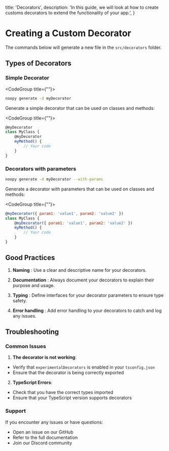   title: 'Decorators',
  description:
    'In this guide, we will look at how to create customs decorators to extend the functionality of your app.',
}

# Creating a Custom Decorator
The commands below will generate a new file in the `src/decorators` folder.

## Types of Decorators

### Simple Decorator

<CodeGroup title={""}>
```bash
noopy generate -d myDecorator
```
</CodeGroup>

Generate a simple decorator that can be used on classes and methods:

<CodeGroup title={""}>
```javascript
@myDecorator
class MyClass {
    @myDecorator
    myMethod() {
        // Your code
    }
}
```
</CodeGroup>

### Decorators with parameters

```bash
noopy generate -d myDecorator --with-params
```

Generate a decorator with parameters that can be used on classes and methods:


<CodeGroup title={""}>
```javascript
@myDecorator({ param1: 'value1', param2: 'value2' })
class MyClass {
    @myDecorator({ param1: 'value1', param2: 'value2' })
    myMethod() {
        // Your code
    }
}
```
</CodeGroup>


## Good Practices

1. **Naming** : Use a clear and descriptive name for your decorators.

2. **Documentation** : Always document your decorators to explain their purpose and usage.

3. **Typing** : Define interfaces for your decorator parameters to ensure type safety.

4. **Error handling** : Add error handling to your decorators to catch and log any issues.

## Troubleshooting

### Common Issues

1. **The decorator is not working**:
- Verify that `experimentalDecorators` is enabled in your `tsconfig.json`
- Ensure that the decorator is being correctly exported

2. **TypeScript Errors**:
- Check that you have the correct types imported
- Ensure that your TypeScript version supports decorators

### Support

If you encounter any issues or have questions:
- Open an issue on our GitHub
- Refer to the full documentation
- Join our Discord community
